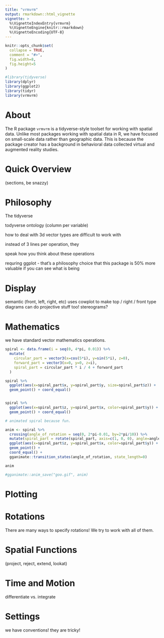 ```yaml
---
title: "vrmvrm"
output: rmarkdown::html_vignette
vignette: >
  %\VignetteIndexEntry{vrmvrm}
  %\VignetteEngine{knitr::rmarkdown}
  %\VignetteEncoding{UTF-8}
---
```


```r
knitr::opts_chunk$set(
  collapse = TRUE,
  comment = "#>",
  fig.width=8,
  fig.height=5
)
```

```r
#library(tidyverse)
library(dplyr)
library(ggplot2)
library(tidyr)
library(vrmvrm)
```

# About

The R package `vrmvrm` is a tidyverse-style toolset for working with spatial data. Unlike most packages working with spatial data in R, we have focused on small-scale data rather than geographic data. This is because the package creator has a background in behavioral data collected virtual and augmented reality studies.

# Quick Overview

(sections, be snazzy)

# Philosophy

The tidyverse 

todyverse ontology (column per variable)

how to deal with 3d vector types are difficult to work with

instead of 3 lines per operation, they 

speak how you think about these operations

requring ggplot - that's a philosophy choice that this package is 50% more valuable if you can see what is being 

# Display

semantic (front, left, right, etc)
uses cowplot to make top / right / front type diagrams
can do projective stuff too!
stereograms?


# Mathematics

we have standard vector mathematics operations.

```R
spiral <- data.frame(i = seq(0, 4*pi, 0.01)) %>%
  mutate(
    circular_part = vector3(x=cos(5*i), y=sin(5*i), z=0),
    forward_part = vector3(x=0, y=0, z=i),
    spiral_part = circular_part * i / 4 + forward_part
  )

spiral %>%
  ggplot(aes(x=spiral_part$x, y=spiral_part$y, size=spiral_part$z)) +
  geom_point() + coord_equal()


spiral %>% 
  ggplot(aes(x=spiral_part$z, y=spiral_part$x, color=spiral_part$y)) +
  geom_point() + coord_equal()

```

```r
# animated spiral because fun.

anim <- spiral %>% 
  crossing(angle_of_rotation = seq(0, 2*pi-0.01, by=2*pi/10)) %>%
  mutate(spiral_part = rotate(spiral_part, axis=c(1, 0, 0), angle=angle_of_rotation)) %>%
  ggplot(aes(x=spiral_part$z, y=spiral_part$x, color=spiral_part$y)) +
  geom_point() + 
  coord_equal() +
  gganimate::transition_states(angle_of_rotation, state_length=0)

anim

#gganimate::anim_save("goo.gif", anim)
```


# Plotting

# Rotations

There are many ways to specify rotations! We try to work with all of them.

# Spatial Functions

(project, reject, extend, lookat)

# Time and Motion

differentiate vs. integrate

# Settings 

we have conventions! they are tricky! 




